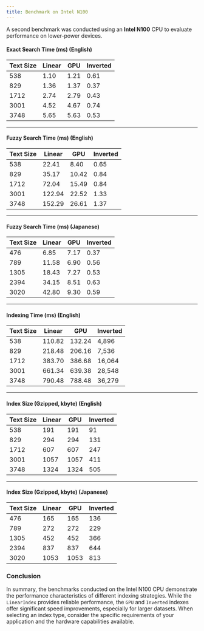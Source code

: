 ```yaml
---
title: Benchmark on Intel N100
---
```


A second benchmark was conducted using an **Intel N100** CPU to evaluate performance on lower-power devices.

#### **Exact Search Time (ms) (English)**
| Text Size | Linear | GPU | Inverted |
|-----------|--------|-----|----------|
| 538       | 1.10   | 1.21| 0.61     |
| 829       | 1.36   | 1.37| 0.37     |
| 1712      | 2.74   | 2.79| 0.43     |
| 3001      | 4.52   | 4.67| 0.74     |
| 3748      | 5.65   | 5.63| 0.53     |

---

#### **Fuzzy Search Time (ms) (English)**
| Text Size | Linear | GPU | Inverted |
|-----------|--------|-----|----------|
| 538       | 22.41  | 8.40| 0.65     |
| 829       | 35.17  | 10.42| 0.84    |
| 1712      | 72.04  | 15.49| 0.84    |
| 3001      | 122.94 | 22.52| 1.33    |
| 3748      | 152.29 | 26.61| 1.37    |

---

#### **Fuzzy Search Time (ms) (Japanese)**
| Text Size | Linear | GPU | Inverted |
|-----------|--------|-----|----------|
| 476       | 6.85   | 7.17| 0.37     |
| 789       | 11.58  | 6.90| 0.56     |
| 1305      | 18.43  | 7.27| 0.53     |
| 2394      | 34.15  | 8.51| 0.63     |
| 3020      | 42.80  | 9.30| 0.59     |

---

#### **Indexing Time (ms) (English)**
| Text Size | Linear | GPU | Inverted |
|-----------|--------|-----|----------|
| 538       | 110.82 | 132.24| 4,896  |
| 829       | 218.48 | 206.16| 7,536  |
| 1712      | 383.70 | 386.68| 16,064 |
| 3001      | 661.34 | 639.38| 28,548 |
| 3748      | 790.48 | 788.48| 36,279 |

---

#### **Index Size (Gzipped, kbyte) (English)**
| Text Size | Linear | GPU | Inverted |
|-----------|--------|-----|----------|
| 538       | 191    | 191 | 91       |
| 829       | 294    | 294 | 131      |
| 1712      | 607    | 607 | 247      |
| 3001      | 1057   | 1057| 411      |
| 3748      | 1324   | 1324| 505      |

---

#### **Index Size (Gzipped, kbyte) (Japanese)**
| Text Size | Linear | GPU | Inverted |
|-----------|--------|-----|----------|
| 476       | 165    | 165 | 136      |
| 789       | 272    | 272 | 229      |
| 1305      | 452    | 452 | 366      |
| 2394      | 837    | 837 | 644      |
| 3020      | 1053   | 1053| 813      |

### Conclusion

In summary, the benchmarks conducted on the Intel N100 CPU demonstrate the performance characteristics of different indexing strategies. While the `LinearIndex` provides reliable performance, the `GPU` and `Inverted` indexes offer significant speed improvements, especially for larger datasets. When selecting an index type, consider the specific requirements of your application and the hardware capabilities available.
